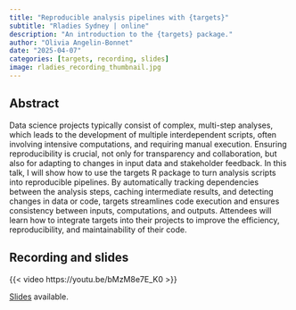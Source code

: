 ```yaml
---
title: "Reproducible analysis pipelines with {targets}"
subtitle: "Rladies Sydney | online"
description: "An introduction to the {targets} package."
author: "Olivia Angelin-Bonnet"
date: "2025-04-07"
categories: [targets, recording, slides]
image: rladies_recording_thumbnail.jpg
---
```


## Abstract

Data science projects typically consist of complex, multi-step analyses, which leads to the development of multiple interdependent scripts, often involving intensive computations, and requiring manual execution. Ensuring reproducibility is crucial, not only for transparency and collaboration, but also for adapting to changes in input data and stakeholder feedback. In this talk, I will show how to use the targets R package to turn analysis scripts into reproducible pipelines. By automatically tracking dependencies between the analysis steps, caching intermediate results, and detecting changes in data or code, targets streamlines code execution and ensures consistency between inputs, computations, and outputs. Attendees will learn how to integrate targets into their projects to improve the efficiency, reproducibility, and maintainability of their code.

## Recording and slides

{{< video https://youtu.be/bMzM8e7E_K0 >}}

[Slides](https://rladies-2025-targets-slides.netlify.app/#/title-slide) available.
